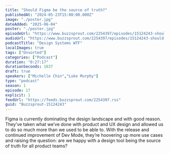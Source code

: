 ```yaml
---
title: "Should Figma be the source of truth?"
publishedAt: "2024-05-23T15:00:00.000Z"
image: "./poster.jpg"
dateAdded: "2025-06-04"
poster: "./poster.jpg"
episodeUrl: "https://www.buzzsprout.com/2254397/episodes/15124243-should-figma-be-the-source-of-truth.mp3"
audioUrl: "https://www.buzzsprout.com/2254397/episodes/15124243-should-figma-be-the-source-of-truth.mp3"
podcastTitle: "Design Systems WTF"
localImages: true
tags: ["Unsorted"]
categories: ["Podcast"]
duration: "0:27:17"
durationSeconds: 1637
draft: true
speakers: ["Michelle Chin","Luke Murphy"]
type: "podcast"
season: 1
episode: 17
explicit: 1
feedUrl: "https://feeds.buzzsprout.com/2254397.rss"
guid: "Buzzsprout-15124243"
---
```

Figma is currently dominating the design landscape and with good reason. They’ve taken what we’ve done with product and UX design and allowed us to do so much more than we used to be able to. With the release and continued improvement of Dev Mode, they’re hoovering up more use cases and raising the question: are we happy with a design tool being the source of truth for all product teams?
